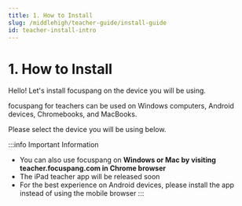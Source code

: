 ```yaml
---
title: 1. How to Install
slug: /middlehigh/teacher-guide/install-guide
id: teacher-install-intro
---
```



# 1. How to Install

Hello!
Let's install focuspang on the device you will be using.

focuspang for teachers can be used on Windows computers, Android devices, Chromebooks, and MacBooks.

Please select the device you will be using below.

:::info Important Information

- You can also use focuspang on **Windows or Mac by visiting teacher.focuspang.com in Chrome browser**
- The iPad teacher app will be released soon
- For the best experience on Android devices, please install the app instead of using the mobile browser
  :::
